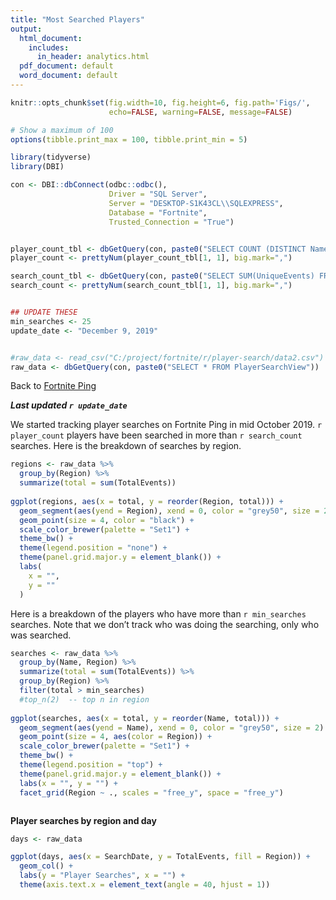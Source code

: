 ```yaml
---
title: "Most Searched Players"
output:
  html_document: 
    includes:
      in_header: analytics.html
  pdf_document: default
  word_document: default
---
```


```r
knitr::opts_chunk$set(fig.width=10, fig.height=6, fig.path='Figs/',
                      echo=FALSE, warning=FALSE, message=FALSE)

# Show a maximum of 100   
options(tibble.print_max = 100, tibble.print_min = 5)

library(tidyverse)
library(DBI)

con <- DBI::dbConnect(odbc::odbc(), 
                      Driver = "SQL Server", 
                      Server = "DESKTOP-S1K43CL\\SQLEXPRESS", 
                      Database = "Fortnite", 
                      Trusted_Connection = "True")


player_count_tbl <- dbGetQuery(con, paste0("SELECT COUNT (DISTINCT Name) FROM PlayerSearchView ")) 
player_count <- prettyNum(player_count_tbl[1, 1], big.mark=",")

search_count_tbl <- dbGetQuery(con, paste0("SELECT SUM(UniqueEvents) FROM PlayerSearchView")) 
search_count <- prettyNum(search_count_tbl[1, 1], big.mark=",")


## UPDATE THESE
min_searches <- 25
update_date <- "December 9, 2019"


#raw_data <- read_csv("C:/project/fortnite/r/player-search/data2.csv")
raw_data <- dbGetQuery(con, paste0("SELECT * FROM PlayerSearchView"))

```
Back to [Fortnite Ping](<https://www.fortniteping.com>) 

***Last updated `r update_date`***

We started tracking player searches on Fortnite Ping in mid October 2019. `r player_count` players have been searched in more than `r search_count` searches. Here is the breakdown of searches by region.

```r

regions <- raw_data %>% 
  group_by(Region) %>% 
  summarize(total = sum(TotalEvents))
  
ggplot(regions, aes(x = total, y = reorder(Region, total))) +
  geom_segment(aes(yend = Region), xend = 0, color = "grey50", size = 2) +
  geom_point(size = 4, color = "black") +
  scale_color_brewer(palette = "Set1") +
  theme_bw() + 
  theme(legend.position = "none") + 
  theme(panel.grid.major.y = element_blank()) +
  labs(
    x = "",
    y = ""
  ) 
```

Here is a breakdown of the players who have more than `r min_searches` searches. Note that we don't track who was doing the searching, only who was searched.

```r

searches <- raw_data %>% 
  group_by(Name, Region) %>% 
  summarize(total = sum(TotalEvents)) %>%
  group_by(Region) %>%
  filter(total > min_searches)
  #top_n(2)  -- top n in region
  
ggplot(searches, aes(x = total, y = reorder(Name, total))) +
  geom_segment(aes(yend = Name), xend = 0, color = "grey50", size = 2) +
  geom_point(size = 4, aes(color = Region)) +
  scale_color_brewer(palette = "Set1") +
  theme_bw() + 
  theme(legend.position = "top") + 
  theme(panel.grid.major.y = element_blank()) +
  labs(x = "", y = "") +
  facet_grid(Region ~ ., scales = "free_y", space = "free_y")



```

**Player searches by region and day**

```r

days <- raw_data  

ggplot(days, aes(x = SearchDate, y = TotalEvents, fill = Region)) +
  geom_col() +
  labs(y = "Player Searches", x = "") + 
  theme(axis.text.x = element_text(angle = 40, hjust = 1))

```

